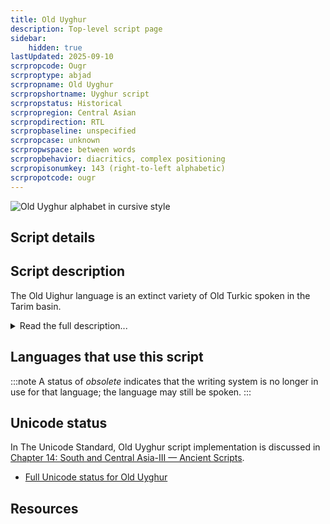 ```yaml
---
title: Old Uyghur
description: Top-level script page
sidebar:
    hidden: true
lastUpdated: 2025-09-10
scrpropcode: Ougr
scrproptype: abjad
scrpropname: Old Uyghur
scrpropshortname: Uyghur script
scrpropstatus: Historical
scrpropregion: Central Asian
scrpropdirection: RTL
scrpropbaseline: unspecified
scrpropcase: unknown
scrpropwspace: between words
scrpropbehavior: diacritics, complex positioning
scrpropisonumkey: 143 (right-to-left alphabetic)
scrpropotcode: ougr
---
```



![](../images/ougr-sample.jpg "Old Uyghur alphabet in cursive style")

## Script details

<ScriptDetails />

## Script description

The Old Uighur language is an extinct variety of Old Turkic spoken in the Tarim basin.

<details>
<summary>Read the full description...</summary>It is an ancestor of the modern Uyghur language. The language was written using what has been described as an “alphabetized abjad”, with <a href='/reference/glossary#matlec'>matres lectionis</a> used for indicating both long and short vowels. The Old Uyghur script was the prototype for the Mongolian and Manchu scripts.
</details>

## Languages that use this script

:::note
A status of _obsolete_ indicates that the writing system is no longer in use for that language; the language may still be spoken.
:::

<WsList script='Ougr' wsMax='5' />

## Unicode status

In The Unicode Standard, Old Uyghur script implementation is discussed in [Chapter 14: South and Central Asia-III — Ancient Scripts](https://www.unicode.org/versions/latest/core-spec/chapter-14/#G58161).

- [Full Unicode status for Old Uyghur](/scrlang/unicode/ougr-unicode)



## Resources

<ScriptResources detailSummary='seemore' />

